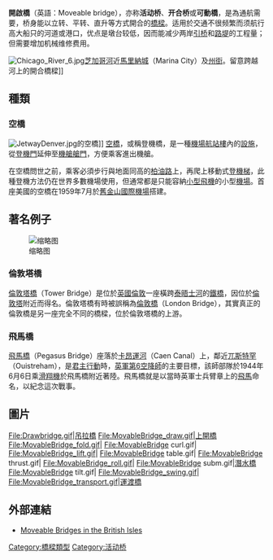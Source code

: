 {{unreferenced|time=2019-09-26T09:17:52+00:00}}
'''開啟橋'''（英語：Moveable bridge），亦称'''活动桥'''、'''开合桥'''或'''可動橋'''，是為通航需要，桥身能以立转、平转、直升等方式開合的[[橋樑|橋樑]]。适用於交通不很频繁而须航行高大船只的河道或港口，优点是墩台较低，因而能减少两岸[[引桥|引桥]]和[[路堤|路堤]]的工程量；但需要增加机械维修费用。

[[File:Chicago_River_6.jpg|thumb]][[芝加哥河|芝加哥河]]近[[馬里納城|馬里納城]]（Marina City）及[[州街_(芝加哥)|州街]]。留意跨越河上的開合橋樑]]

== 種類 ==

=== 空橋 ===
[[File:JetwayDenver.jpg|thumb]]的空橋]]
[[空橋|空橋]]，或稱登機橋，是一種[[機場|機場]][[航站樓|航站樓]]內的[[設施|設施]]，從[[登機門|登機門]]延伸至[[機艙|機艙]][[艙門|艙門]]，方便乘客進出機艙。

在空橋問世之前，乘客必須步行與地面同高的[[柏油路|柏油路]]上，再爬上移動式[[登機梯|登機梯]]，此種登機方法仍在世界多數機場使用，但通常都是只能容納[[小型飛機|小型飛機]]的小型[[機場|機場]]。首座美國的空橋在1959年7月於[[舊金山國際機場|舊金山國際機場]]搭建。






== 著名例子 ==
[[File:UK_London_TowerBridge.jpg|缩略图]]

=== 倫敦塔橋 ===
[[倫敦塔橋|倫敦塔橋]]（Tower Bridge）是位於[[英國|英國]][[倫敦|倫敦]]一座橫跨[[泰晤士河|泰晤士河]]的[[鐵橋|鐵橋]]，因位於[[倫敦塔|倫敦塔]]附近而得名。倫敦塔橋有時被誤稱為[[倫敦橋|倫敦橋]]（London Bridge），其實真正的倫敦橋是另一座完全不同的橋樑，位於倫敦塔橋的上游。

=== 飛馬橋 ===
[[飛馬橋|飛馬橋]]（Pegasus Bridge）座落於[[卡昂運河|卡昂運河]]（Caen Canal）上，鄰近[[兀斯特罕|兀斯特罕]]（Ouistreham），是[[大君主作戰|君主行動]]時，[[英軍|英軍]][[第6空降師|第6空降師]]的主要目標，該師部隊於1944年6月6日乘[[滑翔機|滑翔機]]於飛馬橋附近著陸。飛馬橋就是以當時英軍士兵臂章上的[[飛馬|飛馬]]命名，以紀念這次戰事。

== 圖片 ==
<div class="center"><gallery>
File:Drawbridge.gif|[[吊拉橋|吊拉橋]]
File:MovableBridge_draw.gif|[[上開橋|上開橋]]
File:MovableBridge_fold.gif|{{link-en|摺疊橋|Folding bridge}}
File:MovableBridge curl.gif|{{link-en|捲橋|The Rolling Bridge}}
File:MovableBridge_lift.gif|{{link-en|升降橋|Vertical-lift bridge}}
File:MovableBridge table.gif|{{link-en|桌橋|Table bridge}}
File:MovableBridge thrust.gif|{{link-en|伸縮橋|Retractable bridge}} 
File:MovableBridge_roll.gif|{{link-en|旋開橋|Rolling bascule bridge}}
File:MovableBridge subm.gif|[[潛水橋_(橋梁類型)|潛水橋]] 
File:MovableBridge tilt.gif|{{link-en|傾斜橋|Tilt bridge}}
File:MovableBridge_swing.gif|{{link-en|平轉橋|Swing bridge}}
File:MovableBridge_transport.gif|[[運渡橋|運渡橋]]
</gallery></div>

== 外部連結 ==
* {{en}}[http://www.movablebridges.org.uk/ Moveable Bridges in the British Isles] {{Wayback|url=http://www.movablebridges.org.uk/ |date=20211004201835 }}

{{Commonscat|Bridges by type}}

{{桥梁}}

[[Category:橋樑類型|Category:橋樑類型]]
[[Category:活动桥|Category:活动桥]]